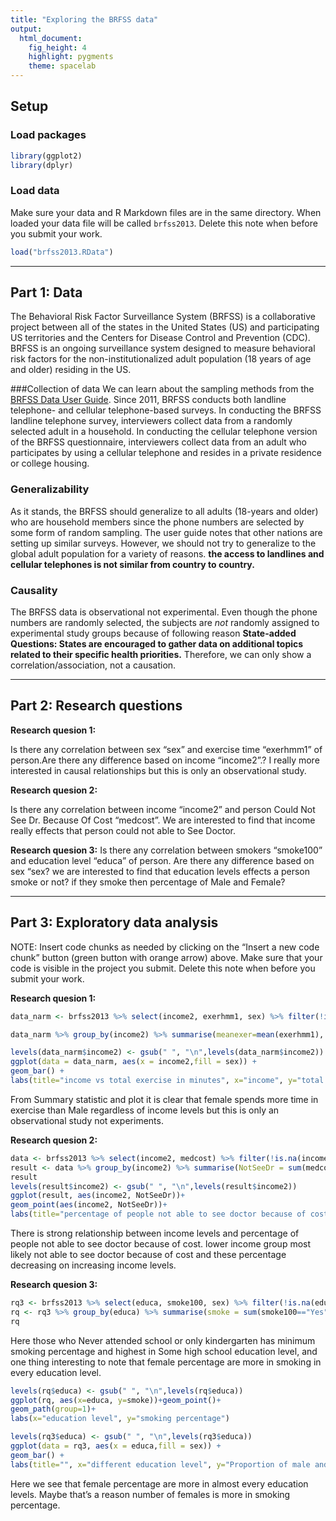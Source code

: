 ```yaml
---
title: "Exploring the BRFSS data"
output: 
  html_document: 
    fig_height: 4
    highlight: pygments
    theme: spacelab
---
```


## Setup

### Load packages

```r
library(ggplot2)
library(dplyr)
```

### Load data

Make sure your data and R Markdown files are in the same directory. When loaded
your data file will be called `brfss2013`. Delete this note when before you submit 
your work. 

```r
load("brfss2013.RData")
```



* * *

## Part 1: Data
The Behavioral Risk Factor Surveillance System (BRFSS) is a collaborative project between all of the states in the United States (US) and participating US territories and the Centers for Disease Control and Prevention (CDC).
BRFSS is an ongoing surveillance system designed to measure behavioral risk factors for the non-institutionalized adult population (18 years of age and older) residing in the US.

###Collection of data
We can learn about the sampling methods from the [BRFSS Data User Guide](http://www.cdc.gov/brfss/data_documentation/pdf/userguidejune2013.pdf).
Since 2011, BRFSS conducts both landline telephone- and cellular telephone-based surveys. In conducting the BRFSS landline telephone survey, interviewers collect data from a randomly selected adult in a household. In conducting the cellular telephone version of the BRFSS questionnaire, interviewers collect data from an adult who participates by using a cellular telephone and resides in a private residence or college housing.

### Generalizability
As it stands, the BRFSS should generalize to all adults (18-years and older) who are household members since the phone numbers are selected by some form of random sampling. The user guide notes that other nations are setting up similar surveys. However, we should not try to generalize to the global adult population for a variety of reasons.
**the access to landlines and cellular telephones is not similar from country to country.
**

### Causality
The BRFSS data is observational not experimental. Even though the phone numbers are randomly selected, the subjects are *not* randomly assigned to experimental study groups because of following reason **State-added Questions: States are encouraged to gather data on additional topics related to
their specific health priorities.** Therefore, we can only show a correlation/association, not a causation.




* * *

## Part 2: Research questions

**Research quesion 1:**

Is there any correlation between sex "sex" and exercise time "exerhmm1" of person.Are there any difference based on income "income2".? I really more interested in causal relationships but this is only an observational study.

**Research quesion 2:**

Is there any correlation between income "income2" and person Could Not See Dr. Because Of Cost "medcost".
We are interested to find that income really effects that person could not able to See Doctor.

**Research quesion 3:**
Is there any correlation between smokers "smoke100" and education level "educa" of person. Are there any difference based on sex "sex?
we are interested to find that education levels effects a person smoke or not? if they smoke then percentage of Male and Female?

* * *

## Part 3: Exploratory data analysis

NOTE: Insert code chunks as needed by clicking on the "Insert a new code chunk" 
button (green button with orange arrow) above. Make sure that your code is visible
in the project you submit. Delete this note when before you submit your work.

**Research quesion 1:**

```r
data_narm <- brfss2013 %>% select(income2, exerhmm1, sex) %>% filter(!is.na(income2), !is.na(exerhmm1), !is.na(sex))

data_narm %>% group_by(income2) %>% summarise(meanexer=mean(exerhmm1), totalexer=sum(exerhmm1), female_per=sum(sex == "Female") / n(), Male_per=sum(sex=="Male")/n())

levels(data_narm$income2) <- gsub(" ", "\n",levels(data_narm$income2))
ggplot(data = data_narm, aes(x = income2,fill = sex)) +
geom_bar() +
labs(title="income vs total exercise in minutes", x="income", y="total exercise(in minutes)")
```

From Summary statistic and plot it is clear that female spends more time in exercise than Male regardless of income levels but this is only an observational study not experiments.

**Research quesion 2:**

```r
data <- brfss2013 %>% select(income2, medcost) %>% filter(!is.na(income2), !is.na(medcost))
result <- data %>% group_by(income2) %>% summarise(NotSeeDr = sum(medcost=="Yes")/n())
result
levels(result$income2) <- gsub(" ", "\n",levels(result$income2))
ggplot(result, aes(income2, NotSeeDr))+
geom_point(aes(income2, NotSeeDr))+
labs(title="percentage of people not able to see doctor because of cost",y="Could Not See Dr. Because Of Cost",x="different income group")
```

There is strong relationship between income levels and percentage of people not able to see doctor because of cost.
lower income group most likely not able to see doctor because of cost and these percentage decreasing on increasing income levels.



**Research quesion 3:**

```r
rq3 <- brfss2013 %>% select(educa, smoke100, sex) %>% filter(!is.na(educa), !is.na(smoke100), !is.na(sex))
rq <- rq3 %>% group_by(educa) %>% summarise(smoke = sum(smoke100=="Yes")/n(), male_per = sum(sex=="Male")/n(), female_per = sum(sex=="Female")/n() )
rq
```

Here those who Never attended school or only kindergarten has minimum smoking percentage and highest in Some high school education level, and one thing interesting to note that female percentage are more in smoking in every education level.

```r
levels(rq$educa) <- gsub(" ", "\n",levels(rq$educa))
ggplot(rq, aes(x=educa, y=smoke))+geom_point()+
geom_path(group=1)+
labs(x="education level", y="smoking percentage")
```

```r
levels(rq3$educa) <- gsub(" ", "\n",levels(rq3$educa))
ggplot(data = rq3, aes(x = educa,fill = sex)) +
geom_bar() +
labs(title="", x="different education level", y="Proportion of male and female in different education levels")
```

Here we see that female percentage are more in almost every education levels. Maybe that's a reason number of females is more in smoking percentage.


